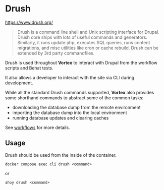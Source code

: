 # Drush

https://www.drush.org/

> Drush is a command line shell and Unix scripting interface for Drupal. Drush
> core ships with lots of useful commands and generators. Similarly, it runs
> update.php, executes SQL queries, runs content migrations, and misc utilities
> like cron or cache rebuild. Drush can be extended by 3rd party commandfiles.

Drush is used throughout **Vortex** to interact with Drupal from the workflow
scripts and Behat tests.

It also allows a developer to interact with the site via CLI during development.

While all the standard Drush commands supported, **Vortex** also provides some
shorthand commands to abstract some of the common tasks:

- downloading the database dump from the remote environment
- importing the database dump into the local environment
- running database updates and clearing caches

See [workflows](/docs/workflows) for more details.

## Usage

Drush should be used from the inside of the container.

```shell
docker compose exec cli drush <command>
```

or

```shell
ahoy drush <command>
```
